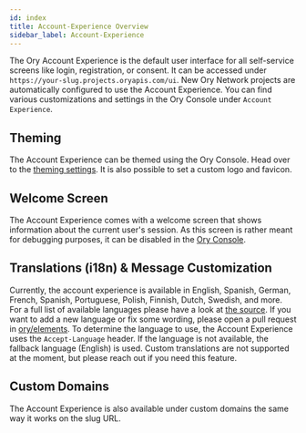 ```yaml
---
id: index
title: Account-Experience Overview
sidebar_label: Account-Experience
---
```


The Ory Account Experience is the default user interface for all self-service screens like login, registration, or consent. It can
be accessed under `https://your-slug.projects.oryapis.com/ui`. New Ory Network projects are automatically configured to use the
Account Experience. You can find various customizations and settings in the Ory Console under `Account Experience`.

## Theming

The Account Experience can be themed using the Ory Console. Head over to the
[theming settings](https://console.ory.sh/projects/current/account-experience/theming). It is also possible to set a custom logo
and favicon.

## Welcome Screen

The Account Experience comes with a welcome screen that shows information about the current user's session. As this screen is
rather meant for debugging purposes, it can be disabled in the [Ory Console](https://console.ory.sh/projects/current/ui).

## Translations (i18n) & Message Customization

Currently, the account experience is available in English, Spanish, German, French, Spanish, Portuguese, Polish, Finnish, Dutch,
Swedish, and more. For a full list of available languages please have a look at
[the source](https://github.com/ory/elements/tree/main/src/locales). If you want to add a new language or fix some wording, please
open a pull request in [ory/elements](https://github.com/ory/elements#internalization-i18n). To determine the language to use, the
Account Experience uses the `Accept-Language` header. If the language is not available, the fallback language (English) is used.
Custom translations are not supported at the moment, but please reach out if you need this feature.

## Custom Domains

The Account Experience is also available under custom domains the same way it works on the slug URL.
